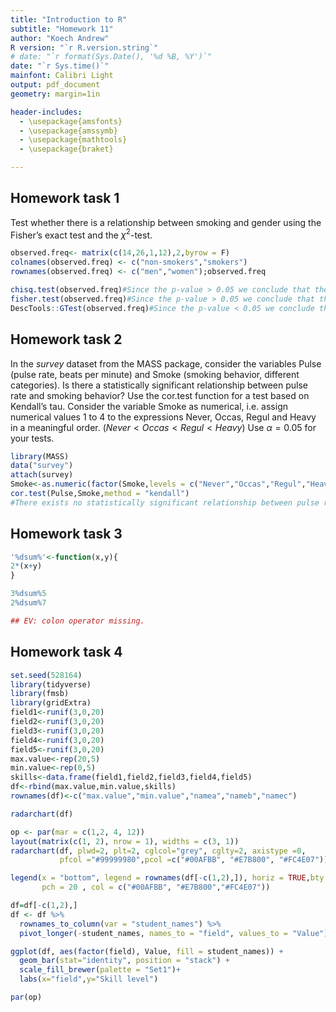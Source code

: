 ---
title: "Introduction to R"
subtitle: "Homework 11"
author: "Koech Andrew"
R version: "`r R.version.string`"
# date: "`r format(Sys.Date(), '%d %B, %Y')`"
date: "`r Sys.time()`"
mainfont: Calibri Light
output: pdf_document
geometry: margin=1in

header-includes:
  - \usepackage{amsfonts}
  - \usepackage{amssymb}
  - \usepackage{mathtools}
  - \usepackage{braket}

---
\newpage

## Homework task 1

Test whether there is a relationship between smoking and gender using the Fisher's exact test and the $\chi^2$-test.

```{r}
observed.freq<- matrix(c(14,26,1,12),2,byrow = F)
colnames(observed.freq) <- c("non-smokers","smokers")
rownames(observed.freq) <- c("men","women");observed.freq

chisq.test(observed.freq)#Since the p-value > 0.05 we conclude that their exists no statistically significant relationship between smoking and gender
fisher.test(observed.freq)#Since the p-value > 0.05 we conclude that their exists no statistically significant relationship between smoking and gender
DescTools::GTest(observed.freq)#Since the p-value < 0.05 we conclude that their exists a statistically significant relationship between smoking and gender
```

<!-- EV: 5/5 -->


## Homework task 2

In the _survey_ dataset from the MASS package, consider the variables Pulse (pulse rate, beats per minute) and Smoke (smoking behavior, different categories). Is there a statistically significant relationship between pulse rate and smoking behavior? Use the cor.test function for a test based on Kendall's tau. Consider the variable Smoke as numerical, i.e. assign numerical values 1 to 4 to the expressions Never, Occas, Regul and Heavy in a meaningful order. $(Never< Occas < Regul < Heavy)$ Use $\alpha= 0.05$  for your tests.

```{r}
library(MASS)
data("survey")
attach(survey)
Smoke<-as.numeric(factor(Smoke,levels = c("Never","Occas","Regul","Heavy")))
cor.test(Pulse,Smoke,method = "kendall")
#There exists no statistically significant relationship between pulse rate and smoking behaviour at alpha=0.05 since the p-value = 0.8301 > 0.05
```

<!-- EV: 5/5 -->

## Homework task 3

```{r}
'%dsum%'<-function(x,y){
2*(x+y)  
}

3%dsum%5
2%dsum%7

## EV: colon operator missing.
```
<!-- EV: 2/3 -->

## Homework task 4

```{r}
set.seed(528164)
library(tidyverse)
library(fmsb)
library(gridExtra)
field1<-runif(3,0,20) 
field2<-runif(3,0,20) 
field3<-runif(3,0,20) 
field4<-runif(3,0,20) 
field5<-runif(3,0,20)
max.value<-rep(20,5)
min.value<-rep(0,5)
skills<-data.frame(field1,field2,field3,field4,field5)
df<-rbind(max.value,min.value,skills)
rownames(df)<-c("max.value","min.value","namea","nameb","namec")

radarchart(df)

op <- par(mar = c(1,2, 4, 12))
layout(matrix(c(1, 2), nrow = 1), widths = c(3, 1))
radarchart(df, plwd=2, plt=2, cglcol="grey", cglty=2, axistype =0,
           pfcol ="#99999980",pcol =c("#00AFBB", "#E7B800", "#FC4E07"))

legend(x = "bottom", legend = rownames(df[-c(1,2),]), horiz = TRUE,bty = "n",
       pch = 20 , col = c("#00AFBB", "#E7B800","#FC4E07"))

df=df[-c(1,2),]
df <- df %>%
  rownames_to_column(var = "student_names") %>%
  pivot_longer(-student_names, names_to = "field", values_to = "Value")

ggplot(df, aes(factor(field), Value, fill = student_names)) +
  geom_bar(stat="identity", position = "stack") +
  scale_fill_brewer(palette = "Set1")+
  labs(x="field",y="Skill level")

par(op)

```

<!-- EV: 7/7 -->

<!-- Total 19/20 -->
